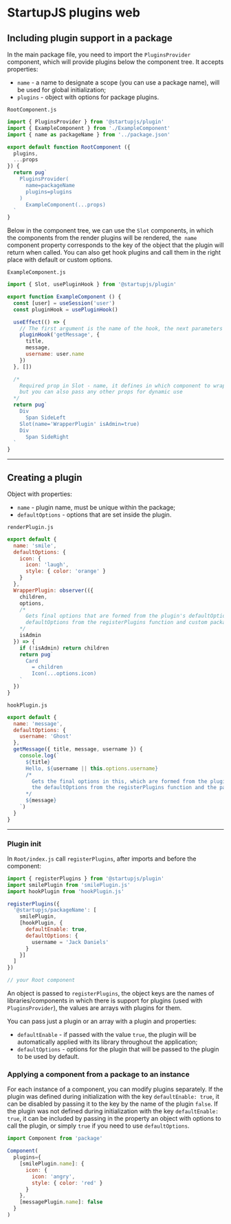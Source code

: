 # StartupJS plugins web

## Including plugin support in a package

In the main package file, you need to import the `PluginsProvider` component, which will provide plugins below the component tree. It accepts properties:

- `name` - a name to designate a scope (you can use a package name), will be used for global initialization;
- `plugins` - object with options for package plugins.

`RootComponent.js`

```jsx
import { PluginsProvider } from '@startupjs/plugin'
import { ExampleComponent } from './ExampleComponent'
import { name as packageName } from '../package.json'

export default function RootComponent ({
  plugins,
  ...props
}) {
  return pug`
    PluginsProvider(
      name=packageName
      plugins=plugins
    )
      ExampleComponent(...props)
  `
}
```

Below in the component tree, we can use the `Slot` components, in which the components from the render plugins will be rendered, the` name` component property corresponds to the key of the object that the plugin will return when called.
You can also get hook plugins and call them in the right place with default or custom options.

`ExampleComponent.js`

```jsx
import { Slot, usePluginHook } from '@startupjs/plugin'

export function ExampleComponent () {
  const [user] = useSession('user')
  const pluginHook = usePluginHook()

  useEffect(() => {
    // The first argument is the name of the hook, the next parameters it should take.
    pluginHook('getMessage', {
      title,
      message,
      username: user.name
    })
  }, [])

  /*
    Required prop in Slot - name, it defines in which component to wrap,
    but you can also pass any other props for dynamic use
  */
  return pug`
    Div
      Span SideLeft
    Slot(name='WrapperPlugin' isAdmin=true)
    Div
      Span SideRight
  `
}

```

---

## Creating a plugin

Object with properties:

- `name` - plugin name, must be unique within the package;
- `defaultOptions` - options that are set inside the plugin.

`renderPlugin.js`

```jsx
export default {
  name: 'smile',
  defaultOptions: {
    icon: {
      icon: 'laugh',
      style: { color: 'orange' }
    }
  },
  WrapperPlugin: observer(({
    children,
    options,
    /*
      Gets final options that are formed from the plugin's defaultOptions,
      defaultOptions from the registerPlugins function and custom package options
    */
    isAdmin
  }) => {
    if (!isAdmin) return children
    return pug`
      Card
        = children
        Icon(...options.icon)
    `
  })
}
```

`hookPlugin.js`

```jsx
export default {
  name: 'message',
  defaultOptions: {
    username: 'Ghost'
  },
  getMessage({ title, message, username }) {
    console.log(`
      ${title}
      Hello, ${username || this.options.username}
      /*
        Gets the final options in this, which are formed from the plugin's defaultOptions,
        the defaultOptions from the registerPlugins function and the package's custom options
      */
      ${message}
    `)
  }
}
```

---

### Plugin init

In `Root/index.js` call `registerPlugins`, after imports and before the component:

```jsx
import { registerPlugins } from '@startupjs/plugin'
import smilePlugin from 'smilePlugin.js'
import hookPlugin from 'hookPlugin.js'

registerPlugins({
  '@startupjs/packageName': [
    smilePlugin,
    [hookPlugin, {
      defaultEnable: true,
      defaultOptions: {
        username = 'Jack Daniels'
      }
    }]
  ]
})

// your Root component
```

An object is passed to `registerPlugins`, the object keys are the names of libraries/components in which there is support for plugins (used with `PluginsProvider`), the values are arrays with plugins for them.

You can pass just a plugin or an array with a plugin and properties:
- `defaultEnable` - if passed with the value `true`, the plugin will be automatically applied with its library throughout the application;
- `defaultOptions` - options for the plugin that will be passed to the plugin to be used by default.

### Applying a component from a package to an instance

For each instance of a component, you can modify plugins separately.
If the plugin was defined during initialization with the key `defaultEnable: true`, it can be disabled by passing it to the key by the name of the plugin `false`.
If the plugin was not defined during initialization with the key `defaultEnable: true`, it can be included by passing in the property an object with options to call the plugin, or simply `true` if you need to use `defaultOptions`.

```jsx
import Component from 'package'

Component(
  plugins={
    [smilePlugin.name]: {
      icon: {
        icon: 'angry',
        style: { color: 'red' }
      }
    },
    [messagePlugin.name]: false
  }
)
```
